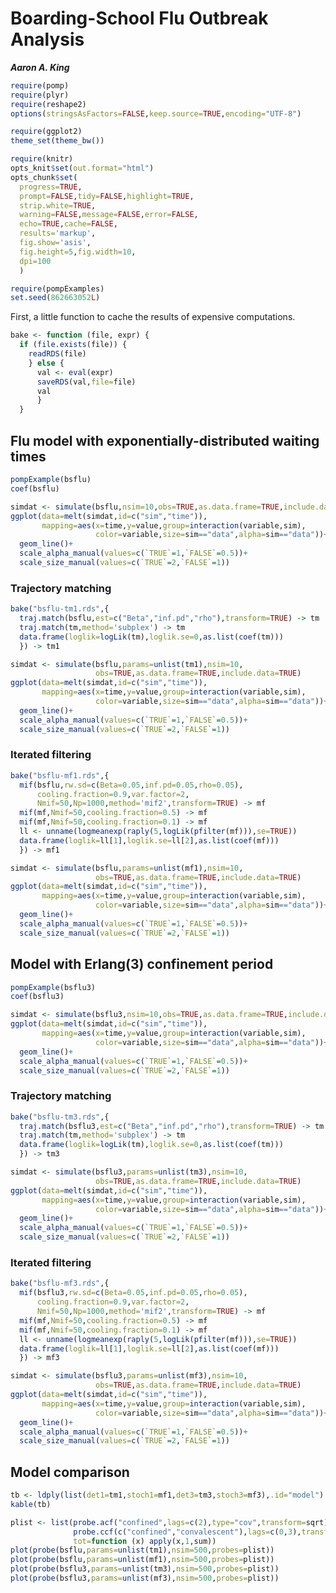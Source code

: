 %\VignetteIndexEntry{Boarding-school influenza example}
%\VignetteEngine{knitr::knitr}

# Boarding-School Flu Outbreak Analysis  
***Aaron A. King***

```r
require(pomp)
require(plyr)
require(reshape2)
options(stringsAsFactors=FALSE,keep.source=TRUE,encoding="UTF-8")

require(ggplot2)
theme_set(theme_bw())

require(knitr)
opts_knit$set(out.format="html")
opts_chunk$set(
  progress=TRUE,
  prompt=FALSE,tidy=FALSE,highlight=TRUE,
  strip.white=TRUE,
  warning=FALSE,message=FALSE,error=FALSE,
  echo=TRUE,cache=FALSE,
  results='markup',
  fig.show='asis',
  fig.height=5,fig.width=10,
  dpi=100
  )

require(pompExamples)
set.seed(862663052L)
```

First, a little function to cache the results of expensive computations.

```r
bake <- function (file, expr) {
  if (file.exists(file)) {
    readRDS(file)
    } else {
      val <- eval(expr)
      saveRDS(val,file=file)
      val
      }
  }
```

## Flu model with exponentially-distributed waiting times

```r
pompExample(bsflu)
coef(bsflu)
```
```r
simdat <- simulate(bsflu,nsim=10,obs=TRUE,as.data.frame=TRUE,include.data=TRUE)
ggplot(data=melt(simdat,id=c("sim","time")),
       mapping=aes(x=time,y=value,group=interaction(variable,sim),
                   color=variable,size=sim=="data",alpha=sim=="data"))+
  geom_line()+
  scale_alpha_manual(values=c(`TRUE`=1,`FALSE`=0.5))+
  scale_size_manual(values=c(`TRUE`=2,`FALSE`=1))
```

### Trajectory matching

```r
bake("bsflu-tm1.rds",{
  traj.match(bsflu,est=c("Beta","inf.pd","rho"),transform=TRUE) -> tm
  traj.match(tm,method='subplex') -> tm
  data.frame(loglik=logLik(tm),loglik.se=0,as.list(coef(tm)))
  }) -> tm1
```
```r
simdat <- simulate(bsflu,params=unlist(tm1),nsim=10,
                   obs=TRUE,as.data.frame=TRUE,include.data=TRUE)
ggplot(data=melt(simdat,id=c("sim","time")),
       mapping=aes(x=time,y=value,group=interaction(variable,sim),
                   color=variable,size=sim=="data",alpha=sim=="data"))+
  geom_line()+
  scale_alpha_manual(values=c(`TRUE`=1,`FALSE`=0.5))+
  scale_size_manual(values=c(`TRUE`=2,`FALSE`=1))
```

### Iterated filtering

```r
bake("bsflu-mf1.rds",{
  mif(bsflu,rw.sd=c(Beta=0.05,inf.pd=0.05,rho=0.05),
      cooling.fraction=0.9,var.factor=2,
      Nmif=50,Np=1000,method='mif2',transform=TRUE) -> mf
  mif(mf,Nmif=50,cooling.fraction=0.5) -> mf
  mif(mf,Nmif=50,cooling.fraction=0.1) -> mf
  ll <- unname(logmeanexp(raply(5,logLik(pfilter(mf))),se=TRUE))
  data.frame(loglik=ll[1],loglik.se=ll[2],as.list(coef(mf)))
  }) -> mf1
```
```r
simdat <- simulate(bsflu,params=unlist(mf1),nsim=10,
                   obs=TRUE,as.data.frame=TRUE,include.data=TRUE)
ggplot(data=melt(simdat,id=c("sim","time")),
       mapping=aes(x=time,y=value,group=interaction(variable,sim),
                   color=variable,size=sim=="data",alpha=sim=="data"))+
  geom_line()+
  scale_alpha_manual(values=c(`TRUE`=1,`FALSE`=0.5))+
  scale_size_manual(values=c(`TRUE`=2,`FALSE`=1))
```

## Model with Erlang(3) confinement period

```r
pompExample(bsflu3)
coef(bsflu3)
```
```r
simdat <- simulate(bsflu3,nsim=10,obs=TRUE,as.data.frame=TRUE,include.data=TRUE)
ggplot(data=melt(simdat,id=c("sim","time")),
       mapping=aes(x=time,y=value,group=interaction(variable,sim),
                   color=variable,size=sim=="data",alpha=sim=="data"))+
  geom_line()+
  scale_alpha_manual(values=c(`TRUE`=1,`FALSE`=0.5))+
  scale_size_manual(values=c(`TRUE`=2,`FALSE`=1))
```

### Trajectory matching

```r
bake("bsflu-tm3.rds",{
  traj.match(bsflu3,est=c("Beta","inf.pd","rho"),transform=TRUE) -> tm
  traj.match(tm,method='subplex') -> tm
  data.frame(loglik=logLik(tm),loglik.se=0,as.list(coef(tm)))
  }) -> tm3
```
```r
simdat <- simulate(bsflu3,params=unlist(tm3),nsim=10,
                   obs=TRUE,as.data.frame=TRUE,include.data=TRUE)
ggplot(data=melt(simdat,id=c("sim","time")),
       mapping=aes(x=time,y=value,group=interaction(variable,sim),
                   color=variable,size=sim=="data",alpha=sim=="data"))+
  geom_line()+
  scale_alpha_manual(values=c(`TRUE`=1,`FALSE`=0.5))+
  scale_size_manual(values=c(`TRUE`=2,`FALSE`=1))
```

### Iterated filtering

```r
bake("bsflu-mf3.rds",{
  mif(bsflu3,rw.sd=c(Beta=0.05,inf.pd=0.05,rho=0.05),
      cooling.fraction=0.9,var.factor=2,
      Nmif=50,Np=1000,method='mif2',transform=TRUE) -> mf
  mif(mf,Nmif=50,cooling.fraction=0.5) -> mf
  mif(mf,Nmif=50,cooling.fraction=0.1) -> mf
  ll <- unname(logmeanexp(raply(5,logLik(pfilter(mf))),se=TRUE))
  data.frame(loglik=ll[1],loglik.se=ll[2],as.list(coef(mf)))
  }) -> mf3
```
```r
simdat <- simulate(bsflu3,params=unlist(mf3),nsim=10,
                   obs=TRUE,as.data.frame=TRUE,include.data=TRUE)
ggplot(data=melt(simdat,id=c("sim","time")),
       mapping=aes(x=time,y=value,group=interaction(variable,sim),
                   color=variable,size=sim=="data",alpha=sim=="data"))+
  geom_line()+
  scale_alpha_manual(values=c(`TRUE`=1,`FALSE`=0.5))+
  scale_size_manual(values=c(`TRUE`=2,`FALSE`=1))
```

## Model comparison

```r
tb <- ldply(list(det1=tm1,stoch1=mf1,det3=tm3,stoch3=mf3),.id="model")
kable(tb)
```

```r
plist <- list(probe.acf("confined",lags=c(2),type="cov",transform=sqrt),
              probe.ccf(c("confined","convalescent"),lags=c(0,3),transform=sqrt),
              tot=function (x) apply(x,1,sum))
plot(probe(bsflu,params=unlist(tm1),nsim=500,probes=plist))
plot(probe(bsflu,params=unlist(mf1),nsim=500,probes=plist))
plot(probe(bsflu3,params=unlist(tm3),nsim=500,probes=plist))
plot(probe(bsflu3,params=unlist(mf3),nsim=500,probes=plist))
```
